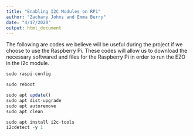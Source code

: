 ```yaml
---
title: "Enabling I2C Modules on RPi"
author: "Zachary Johns and Emma Berry"
date: "4/17/2020"
output: html_document
---
```


The following are codes we believe will be useful during the project if we choose to use the Raspberry Pi. These codes will allow us to download the necessary softwared and files for the Raspberry Pi in order to run the EZO in the i2c module.

```r
sudo raspi-config
```

```r
sudo reboot
```

```r
sudo apt update()
sudo apt dist-upgrade
sudo apt autoremove
sudo apt clean
```

```r
sudo apt install i2c-tools
i2cdetect -y 1
```

